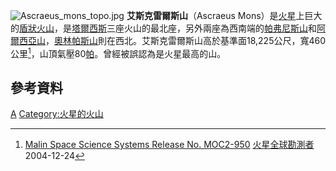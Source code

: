 {{coord|11.76|N|255.5|E|globe:Mars_scale:100000|display=title|name=艾斯克雷爾斯山（Ascraeus Mons）}}
{{MarsGeo-Mount
|name = 艾斯克雷爾斯山
|image = [[File:Ascraeus_Caldera_Wall_PIA05977.jpg|195px]]
|caption = 艾斯克雷爾斯山的火山口壁
|location = 塔爾西斯山群北端
|latitude = 11.76
|N_or_S = N
|longitude = 255.5
|E_or_W = E
|peak = 18,225 公尺
|diameter = 460 公里
|diameter_caldera = 
|deepness_caldera = 
|discoverer = 
|naming = 
}}

[[File:Ascraeus_mons_topo.jpg|thumb]]
'''艾斯克雷爾斯山'''（Ascraeus Mons）是[[火星|火星]]上巨大的[[盾狀火山|盾狀火山]]，是[[塔爾西斯|塔爾西斯]]三座火山的最北座，另外兩座為西南端的[[帕弗尼斯山|帕弗尼斯山]]和[[阿爾西亞山|阿爾西亞山]]，[[奧林帕斯山|奧林帕斯山]]則在西北。艾斯克雷爾斯山高於基準面18,225公尺，寬460公里<ref name="msss">[http://www.msss.com/mars_images/moc/2004/12/24/ Malin Space Science Systems Release No. MOC2-950] {{Wayback|url=http://www.msss.com/mars_images/moc/2004/12/24/ |date=20120602032815 }} [[火星全球勘測者|火星全球勘測者]] 2004-12-24</ref>，山頂氣壓80[[帕|帕]]。曾經被誤認為是火星最高的山。

== 參考資料 ==
<references/>

[[Category:火星的山峰|A]]
[[Category:火星的火山|Category:火星的火山]]

{{天文小作品}}
{{火星}}